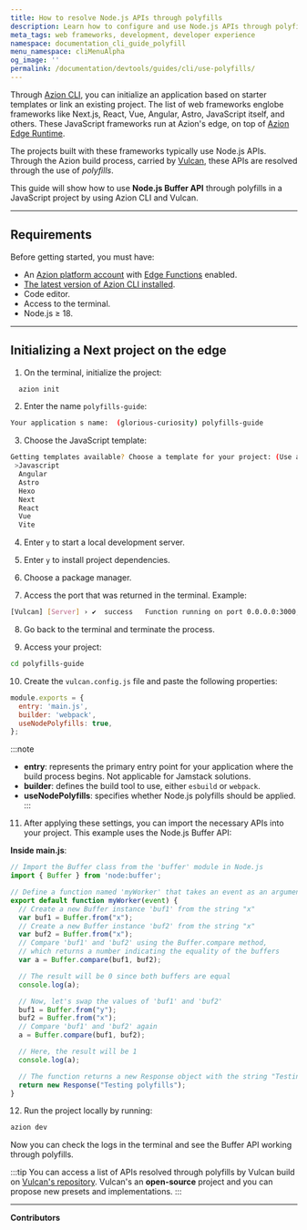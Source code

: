 ```yaml
---
title: How to resolve Node.js APIs through polyfills
description: Learn how to configure and use Node.js APIs through polyfills.
meta_tags: web frameworks, development, developer experience
namespace: documentation_cli_guide_polyfill
menu_namespace: cliMenuAlpha
og_image: ''
permalink: /documentation/devtools/guides/cli/use-polyfills/
---
```


Through [Azion CLI](/en/documentation/products/azion-cli/overview/), you can initialize an application based on starter templates or link an existing project. The list of web frameworks englobe frameworks like Next.js, React, Vue, Angular, Astro, JavaScript itself, and others. These JavaScript frameworks run at Azion's edge, on top of [Azion Edge Runtime](/en/documentation/devtools/runtime/overview/).

The projects built with these frameworks typically use Node.js APIs. Through the Azion build process, carried by [Vulcan](https://github.com/aziontech/vulcan), these APIs are resolved through the use of *polyfills*. 

This guide will show how to use **Node.js Buffer API** through polyfills in a JavaScript project by using Azion CLI and Vulcan.

---

## Requirements

Before getting started, you must have:

- An [Azion platform account](/en/documentation/products/accounts/creating-account/) with [Edge Functions](/en/documentation/products/build/edge-application/edge-functions/) enabled.
- [The latest version of Azion CLI installed](/en/documentation/products/azion-cli/overview/).
- Code editor.
- Access to the terminal.
- Node.js ≥ 18.

---

## Initializing a Next project on the edge

1. On the terminal, initialize the project:

```sh 
  azion init
```

2. Enter the name `polyfills-guide`:

```sh 
Your application s name:  (glorious-curiosity) polyfills-guide
```

3. Choose the JavaScript template: 

```sh 
Getting templates available? Choose a template for your project: (Use arrow keys)
 >Javascript
  Angular 
  Astro 
  Hexo 
  Next 
  React 
  Vue 
  Vite 
```

4. Enter `y` to start a local development server. 

5. Enter `y` to install project dependencies.  

6. Choose a package manager.

7. Access the port that was returned in the terminal. Example:

```bash 
[Vulcan] [Server] › ✔  success   Function running on port 0.0.0.0:3000, url: http://localhost:3000
``` 

8. Go back to the terminal and terminate the process.

9. Access your project: 

```bash
cd polyfills-guide
```

10. Create the `vulcan.config.js` file and paste the following properties:

```js title="polyfills-guide/vulcan.config.js"
module.exports = {
  entry: 'main.js',
  builder: 'webpack',
  useNodePolyfills: true,
};
```

:::note
- **entry**: represents the primary entry point for your application where the build process begins. Not applicable for Jamstack solutions.
- **builder**: defines the build tool to use, either `esbuild` or `webpack`.
- **useNodePolyfills**: specifies whether Node.js polyfills should be applied.
:::

11. After applying these settings, you can import the necessary APIs into your project. This example uses the Node.js Buffer API:

**Inside main.js**:

```js title="polyfills-guide/main.js"
// Import the Buffer class from the 'buffer' module in Node.js
import { Buffer } from 'node:buffer';

// Define a function named 'myWorker' that takes an event as an argument
export default function myWorker(event) {
  // Create a new Buffer instance 'buf1' from the string "x"
  var buf1 = Buffer.from("x");
  // Create a new Buffer instance 'buf2' from the string "x"
  var buf2 = Buffer.from("x");
  // Compare 'buf1' and 'buf2' using the Buffer.compare method,
  // which returns a number indicating the equality of the buffers
  var a = Buffer.compare(buf1, buf2);

  // The result will be 0 since both buffers are equal
  console.log(a);

  // Now, let's swap the values of 'buf1' and 'buf2'
  buf1 = Buffer.from("y");
  buf2 = Buffer.from("x");
  // Compare 'buf1' and 'buf2' again
  a = Buffer.compare(buf1, buf2);

  // Here, the result will be 1
  console.log(a);

  // The function returns a new Response object with the string "Testing buffer polyfills"
  return new Response("Testing polyfills");
}
```

12. Run the project locally by running: 

```bash 
azion dev
```

Now you can check the logs in the terminal and see the Buffer API working through polyfills. 

:::tip
You can access a list of APIs resolved through polyfills by Vulcan build on [Vulcan's repository](https://github.com/aziontech/vulcan). Vulcan's an **open-source** project and you can propose new presets and implementations.
:::

---


**Contributors**

<AuthorList filePath="src/content/docs/en/pages/guides/cli/cli-vulcan-use-polyfills.mdx"/>